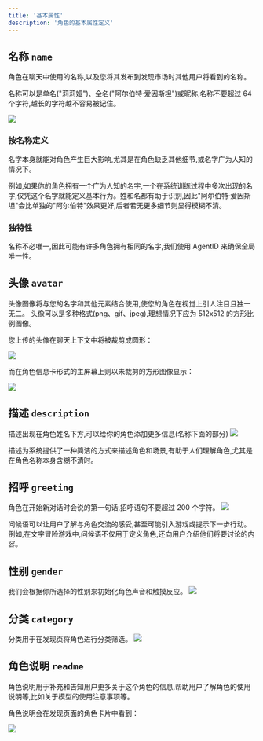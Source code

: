 ```yaml
---
title: '基本属性'
description: '角色的基本属性定义'
---
```


## 名称 `name`

<ParamField path="name" type="string" required>
  角色在聊天中使用的名称,以及您将其发布到发现市场时其他用户将看到的名称。
</ParamField>

名称可以是单名("莉莉娅")、全名("阿尔伯特·爱因斯坦")或昵称,名称不要超过 64 个字符,越长的字符越不容易被记住。

<Frame>
  <img src="https://cdn.nlark.com/yuque/0/2024/png/85418/1729844409475-9f238409-946e-4ad6-a2ad-c7143de222e5.png" />
</Frame>

### 按名称定义

名字本身就能对角色产生巨大影响,尤其是在角色缺乏其他细节,或名字广为人知的情况下。

例如,如果你的角色拥有一个广为人知的名字,一个在系统训练过程中多次出现的名字,仅凭这个名字就能定义基本行为。姓和名都有助于识别,因此"阿尔伯特·爱因斯坦"会比单独的"阿尔伯特"效果更好,后者若无更多细节则显得模糊不清。

### 独特性

名称不必唯一,因此可能有许多角色拥有相同的名字,我们使用 AgentID 来确保全局唯一性。

## 头像 `avatar`

<ParamField path="avatar" type="file" required>
  头像图像将与您的名字和其他元素结合使用,使您的角色在视觉上引人注目且独一无二。
</ParamField>

<Info>
头像可以是多种格式(png、gif、jpeg),理想情况下应为 512x512 的方形比例图像。
</Info>

您上传的头像在聊天上下文中将被裁剪成圆形：

<Frame>
  <img src="https://cdn.nlark.com/yuque/0/2024/png/85418/1729844589019-6d957fb3-7abe-45ff-b919-d67b8672a9ed.png" />
</Frame>

而在角色信息卡形式的主屏幕上则以未裁剪的方形图像显示：

<Frame>
  <img src="https://cdn.nlark.com/yuque/0/2024/png/85418/1729844552347-ffed6cce-b4d1-4603-8e76-40a673ae9e78.png" />
</Frame>

## 描述 `description`

<ParamField path="description" type="string">
  描述出现在角色姓名下方,可以给你的角色添加更多信息(名称下面的部分)
</ParamField>

<Frame>
  <img src="https://cdn.nlark.com/yuque/0/2024/png/85418/1729844409475-9f238409-946e-4ad6-a2ad-c7143de222e5.png" />
</Frame>

描述为系统提供了一种简洁的方式来描述角色和场景,有助于人们理解角色,尤其是在角色名称本身含糊不清时。

## 招呼 `greeting`

<ParamField path="greeting" type="string">
  角色在开始新对话时会说的第一句话,招呼语句不要超过 200 个字符。
</ParamField>

<Frame>
  <img src="https://cdn.nlark.com/yuque/0/2024/png/85418/1729845020236-4fdd9a51-8564-4628-94f8-ae35777beb0e.png" />
</Frame>

问候语可以让用户了解与角色交流的感受,甚至可能引入游戏或提示下一步行动。例如,在文字冒险游戏中,问候语不仅用于定义角色,还向用户介绍他们将要讨论的内容。

## 性别 `gender`

<ParamField path="gender" type="string">
  我们会根据你所选择的性别来初始化角色声音和触摸反应。
</ParamField>

<Frame>
  <img src="https://cdn.nlark.com/yuque/0/2024/png/85418/1729845349103-f037acb0-6451-430f-bc07-2ce0b356d66e.png" />
</Frame>

## 分类 `category`

<ParamField path="category" type="string">
  分类用于在发现页将角色进行分类筛选。
</ParamField>

<Frame>
  <img src="https://cdn.nlark.com/yuque/0/2024/png/85418/1729845389970-f660a0b1-c801-4bc6-b9a6-6b83ae66b2f4.png" />
</Frame>

## 角色说明 `readme`

<ParamField path="readme" type="string">
  角色说明用于补充和告知用户更多关于这个角色的信息,帮助用户了解角色的使用说明等,比如关于模型的使用注意事项等。
</ParamField>

角色说明会在发现页面的角色卡片中看到：

<Frame>
  <img src="https://cdn.nlark.com/yuque/0/2024/png/85418/1729845496070-2b6d8dc6-7266-4ccb-b97d-90847b74327c.png" />
</Frame>
